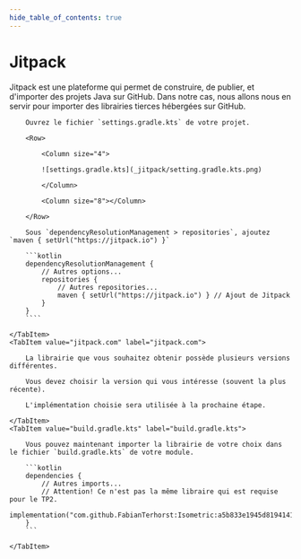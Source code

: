 ```yaml
---
hide_table_of_contents: true
---
```


# Jitpack

Jitpack est une plateforme qui permet de construire, de publier, et d'importer des projets Java sur GitHub.
Dans notre cas, nous allons nous en servir pour importer des librairies tierces hébergées sur GitHub.

<Tabs queryString="recette-jitpack">
    <TabItem value="settings.gradle.kts" label="settings.gradle.kts">

        Ouvrez le fichier `settings.gradle.kts` de votre projet.

        <Row>

            <Column size="4">

            ![settings.gradle.kts](_jitpack/setting.gradle.kts.png)

            </Column>

            <Column size="8"></Column>

        </Row>

        Sous `dependencyResolutionManagement > repositories`, ajoutez `maven { setUrl("https://jitpack.io") }`

        ```kotlin
        dependencyResolutionManagement {
            // Autres options...
            repositories {
                // Autres repositories...
                maven { setUrl("https://jitpack.io") } // Ajout de Jitpack
            }
        }
        ````

    </TabItem>
    <TabItem value="jitpack.com" label="jitpack.com">

        La librairie que vous souhaitez obtenir possède plusieurs versions différentes.

        Vous devez choisir la version qui vous intéresse (souvent la plus récente).

        L'implémentation choisie sera utilisée à la prochaine étape.

    </TabItem>
    <TabItem value="build.gradle.kts" label="build.gradle.kts">

        Vous pouvez maintenant importer la librairie de votre choix dans le fichier `build.gradle.kts` de votre module.

        ```kotlin
        dependencies {
            // Autres imports...
            // Attention! Ce n'est pas la même libraire qui est requise pour le TP2.
            implementation("com.github.FabianTerhorst:Isometric:a5b833e1945d8194141ab68d8a0c4b8bff1ff40c")
        }
        ```

    </TabItem>

</Tabs>
